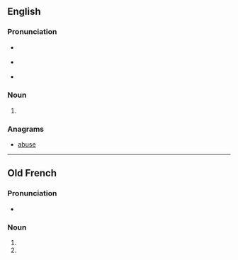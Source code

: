 ==English==

===Pronunciation===
* {{a|RP}} {{IPA|/bəʊz/|lang=en}}
* {{a|GenAm}} {{IPA|/boʊz/|lang=en}}
* {{homophones|bows|lang=en}}

===Noun===
{{head|en|noun plural form}}

# {{plural of|beau|lang=en}}

===Anagrams===
* [[abuse#English|abuse]]

----

==Old French==

===Pronunciation===
* {{IPA|/be̯aws/|lang=fro}}

===Noun===
{{head|fro|adjective form|g=m}}

# {{form of|Masculine nominative singular|beau|lang=fro}}
# {{form of|Masculine oblique plural|beau|lang=fro}}